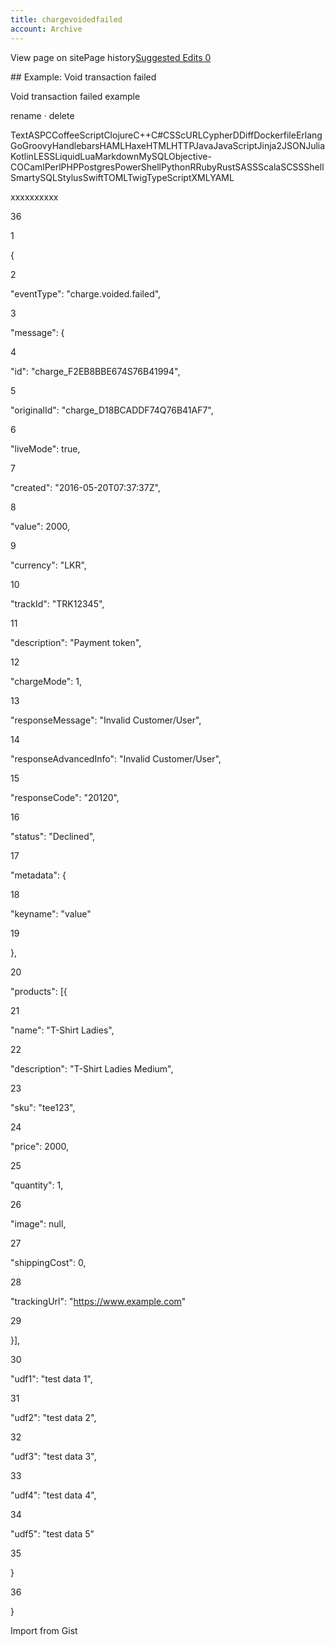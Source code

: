 ```yaml
---
title: chargevoidedfailed
account: Archive
---
```


View page on sitePage history[Suggested Edits 0](/project/checkoutdocs-legacy/v1.9/suggested)

\## Example: Void transaction failed

Void transaction failed example

rename · delete

TextASPCCoffeeScriptClojureC++C#CSScURLCypherDDiffDockerfileErlangGoGroovyHandlebarsHAMLHaxeHTMLHTTPJavaJavaScriptJinja2JSONJuliaKotlinLESSLiquidLuaMarkdownMySQLObjective-COCamlPerlPHPPostgresPowerShellPythonRRubyRustSASSScalaSCSSShellSmartySQLStylusSwiftTOMLTwigTypeScriptXMLYAML

xxxxxxxxxx

36

1

{

2

"eventType": "charge.voided.failed",

3

"message": {

4

"id": "charge_F2EB8BBE674S76B41994",

5

"originalId": "charge_D18BCADDF74Q76B41AF7",

6

"liveMode": true,

7

"created": "2016-05-20T07:37:37Z",

8

"value": 2000,

9

"currency": "LKR",

10

"trackId": "TRK12345",

11

"description": "Payment token",

12

"chargeMode": 1,

13

"responseMessage": "Invalid Customer/User",

14

"responseAdvancedInfo": "Invalid Customer/User",

15

"responseCode": "20120",

16

"status": "Declined",

17

"metadata": {

18

"keyname": "value"

19

},

20

"products": \[{

21

"name": "T-Shirt Ladies",

22

"description": "T-Shirt Ladies Medium",

23

"sku": "tee123",

24

"price": 2000,

25

"quantity": 1,

26

"image": null,

27

"shippingCost": 0,

28

"trackingUrl": "https://www.example.com"

29

}\],

30

"udf1": "test data 1",

31

"udf2": "test data 2",

32

"udf3": "test data 3",

33

"udf4": "test data 4",

34

"udf5": "test data 5"

35

}

36

}

Import from Gist
